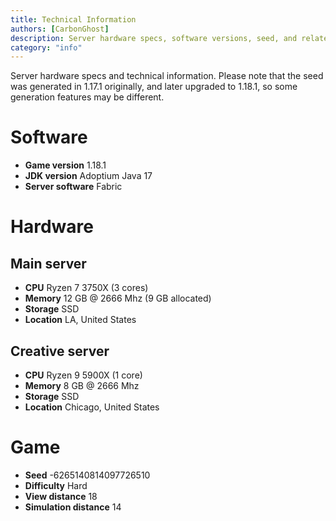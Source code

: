 ```yaml
---
title: Technical Information
authors: [CarbonGhost]
description: Server hardware specs, software versions, seed, and related technical information.
category: "info"
---
```


Server hardware specs and technical information. Please note that the seed was generated in 1.17.1 originally, and later upgraded to 1.18.1, so some generation features may be different.

# Software

- **Game version** 1.18.1
- **JDK version** Adoptium Java 17
- **Server software** Fabric

# Hardware

## Main server

- **CPU** Ryzen 7 3750X (3 cores)
- **Memory** 12 GB @ 2666 Mhz (9 GB allocated)
- **Storage** SSD
- **Location** LA, United States

## Creative server

- **CPU** Ryzen 9 5900X (1 core)
- **Memory** 8 GB @ 2666 Mhz
- **Storage** SSD
- **Location** Chicago, United States

# Game

- **Seed** -6265140814097726510
- **Difficulty** Hard
- **View distance** 18
- **Simulation distance** 14
